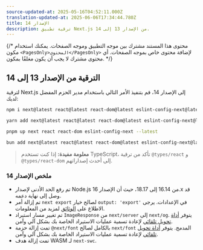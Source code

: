 ```yaml
---
source-updated-at: 2025-05-16T04:52:11.000Z
translation-updated-at: 2025-06-06T17:34:44.780Z
title: الإصدار 14
description: ترقية تطبيق Next.js من الإصدار 13 إلى 14.
---
```


{/* محتوى هذا المستند مشترك بين موجه التطبيق وموجه الصفحات. يمكنك استخدام مكون `<PagesOnly>المحتوى</PagesOnly>` لإضافة محتوى خاص بموجه الصفحات. أي محتوى مشترك لا يجب أن يكون مغلفًا بمكون. */}

## الترقية من الإصدار 13 إلى 14

لترقية Next.js إلى الإصدار 14، قم بتنفيذ الأمر التالي باستخدام مدير الحزم المفضل لديك:

```bash filename="Terminal"
npm i next@latest react@latest react-dom@latest eslint-config-next@latest
```

```bash filename="Terminal"
yarn add next@latest react@latest react-dom@latest eslint-config-next@latest
```

```bash filename="Terminal"
pnpm up next react react-dom eslint-config-next --latest
```

```bash filename="Terminal"
bun add next@latest react@latest react-dom@latest eslint-config-next@latest
```

> **معلومة مفيدة:** إذا كنت تستخدم TypeScript، تأكد من ترقية `@types/react` و `@types/react-dom` إلى أحدث إصداراتهم.

### ملخص الإصدار 14

- تم رفع الحد الأدنى لإصدار Node.js من 16.14 إلى 18.17، حيث أن الإصدار 16.x قد وصل إلى نهاية دعمه.
- تم إزالة أمر `next export` لصالح خيار `output: 'export'` في الإعدادات. يرجى الاطلاع على [الوثائق](https://nextjs.org/docs/app/building-your-application/deploying/static-exports) لمزيد من المعلومات.
- تم تغيير مسار استيراد `ImageResponse` من `next/server` إلى `next/og`. يتوفر [أداة تحويل تلقائي](/docs/app/building-your-application/upgrading/codemods#next-og-import) لإعادة تسمية عمليات الاستيراد الخاصة بك بشكل آلي وآمن.
- تمت إزالة حزمة `@next/font` بالكامل لصالح `next/font` المدمج. يتوفر [أداة تحويل تلقائي](/docs/app/building-your-application/upgrading/codemods#built-in-next-font) لإعادة تسمية عمليات الاستيراد الخاصة بك بشكل آلي وآمن.
- تمت إزالة هدف WASM لـ `next-swc`.